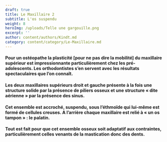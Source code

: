 ```yaml
---
draft: true
title: Le Maxillaire 2
subtitle: L'os suspendu
weight: 8
heroImg: /uploads/Telle une gargouille.png
excerpt: ''
author: content/authors/Kindt.md
category: content/category/Le-Maxillaire.md
---
```


#### Pour un ostéopathe la plasticité \[pour&#xA;ne pas dire la mobilité] du maxillaire supérieur est impressionnante&#xA;particulièrement chez les pré-adolescents. Les orthodontistes s’en servent avec&#xA;les résultats spectaculaires que l’on connaît.

<Space height={20} />

#### Les deux maxillaires supérieurs droit&#xA;et gauche présente à la fois une structure solide par la présence de piliers&#xA;osseux et une structure « dite aérienne » par la présence des sinus.

#### Cet ensemble est accroché, suspendu,&#xA;sous l’éthmoïde qui lui-même est formé de cellules creuses. A l’arrière chaque&#xA;maxillaire est relié à « un os tampon » : le palatin.

<Space height={20} />

#### Tout est fait pour que cet ensemble&#xA;osseux soit adaptatif aux contraintes, particulièrement celles venants de la&#xA;mastication donc des dents.
